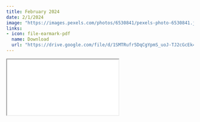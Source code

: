 ```yaml
---
title: February 2024
date: 2/1/2024
image: "https://images.pexels.com/photos/6530841/pexels-photo-6530841.jpeg?auto=compress&cs=tinysrgb&w=1260&h=750&dpr=2"
links:
- icon: file-earmark-pdf
  name: Download
  url: "https://drive.google.com/file/d/1SMTRufr5DqCgYpmS_uoJ-TJ2cGcEk4dQ/view?usp=sharing"
---
```



```{=html}
<iframe class="news ar4x3" src="./feb24.html" title="February Newsletter"></iframe>
```